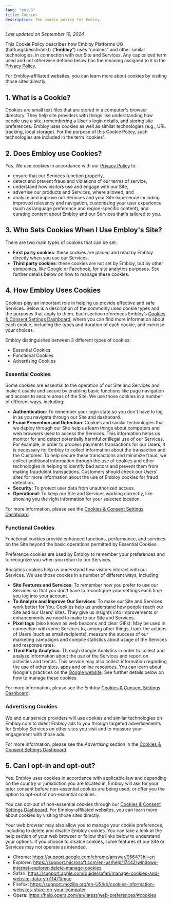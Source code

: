 ```yaml
---
lang: "en-US"
title: Cookies
description: The cookie policy for Embloy.
---
```


_Last updated on September 19, 2024_

This Cookie Policy describes how Embloy Platforms UG (haftungsbeschränkt) (“**Embloy**”) uses “cookies” and other similar technologies, in connection with our Site and Services. Any capitalized term used and not otherwise defined below has the meaning assigned to it in the [Privacy Policy](https://embloy.com/resources/privacy).

For Embloy-affiliated websites, you can learn more about cookies by visiting those sites directly.

## 1. What is a Cookie?

Cookies are small text files that are stored in a computer's browser directory. They help site providers with things like understanding how people use a site, remembering a User's login details, and storing site preferences. Embloy uses cookies as well as similar technologies (e.g., URL tracking, local storage). For the purpose of this Cookie Policy, such technologies are included in the term ‘cookies’.

## 2. Does Embloy use Cookies?

Yes. We use cookies in accordance with our [Privacy Policy](https://embloy.com/resources/privacy) to:

- ensure that our Services function properly,
- detect and prevent fraud and violations of our terms of service,
- understand how visitors use and engage with our Site,
- advertise our products and Services, where allowed, and
- analyze and improve our Services and your Site experience including improved relevancy and navigation, customizing your user experience (such as language preference and region-specific content), and curating content about Embloy and our Services that's tailored to you.

## 3. Who Sets Cookies When I Use Embloy's Site?

There are two main types of cookies that can be set:

- **First party cookies**: these cookies are placed and read by Embloy directly when you use our Services.
- **Third party cookies**: these cookies are not set by Embloy, but by other companies, like Google or Facebook, for site analytics purposes. See further details below on how to manage these cookies.

## 4. How Embloy Uses Cookies

Cookies play an important role in helping us provide effective and safe Services. Below is a description of the commonly used cookie types and the purposes that apply to them. Each section references Embloy’s [Cookies & Consent Settings Dashboard](https://embloy.com/cookie-settings), where you can find more information about each cookie, including the types and duration of each cookie, and exercise your choices.

Embloy distinguishes between 3 different types of cookies:

- Essential Cookies
- Functional Cookies
- Advertising Cookies

### Essential Cookies

Some cookies are essential to the operation of our Site and Services and make it usable and secure by enabling basic functions like page navigation and access to secure areas of the Site. We use those cookies in a number of different ways, including:

- **Authentication**: To remember your login state so you don't have to log in as you navigate through our Site and dashboard.
- **Fraud Prevention and Detection**: Cookies and similar technologies that we deploy through our Site help us learn things about computers and web browsers used to access the Services. This information helps us monitor for and detect potentially harmful or illegal use of our Services. For example, in order to process payments transactions for our Users, it is necessary for Embloy to collect information about the transaction and the Customer. To help secure these transactions and minimize fraud, we collect additional information through the use of cookies and other technologies in helping to identify bad actors and prevent them from making fraudulent transactions. Customers should check our Users' sites for more information about the use of Embloy cookies for fraud detection.
- **Security**: To protect user data from unauthorized access.
- **Operational**: To keep our Site and Services working correctly, like showing you the right information for your selected location.

For more information, please see the [Cookies & Consent Settings Dashboard](https://embloy.com/cookie-settings).

### Functional Cookies

Functional cookies provide enhanced functions, performance, and services on the Site beyond the basic operations permitted by Essential Cookies.

Preference cookies are used by Embloy to remember your preferences and to recognize you when you return to our Services.

Analytics cookies help us understand how visitors interact with our Services. We use those cookies in a number of different ways, including:

- **Site Features and Services**: To remember how you prefer to use our Services so that you don't have to reconfigure your settings each time you log into your account.
- **To Analyze and Improve Our Services**: To make our Site and Services work better for You. Cookies help us understand how people reach our Site and our Users' sites. They give us insights into improvements or enhancements we need to make to our Site and Services.
- **Pixel tags** (also known as web beacons and clear GIFs): May be used in connection with some Services to, among other things, track the actions of Users (such as email recipients), measure the success of our marketing campaigns and compile statistics about usage of the Services and response rates.
- **Third Party Analytics**: Through Google Analytics in order to collect and analyze information about the use of the Services and report on activities and trends. This service may also collect information regarding the use of other sites, apps and online resources. You can learn about Google's practices on the [Google website](https://policies.google.com/technologies/partner-sites). See further details below on how to manage these cookies.

For more information, please see the Embloy [Cookies & Consent Settings Dashboard](https://embloy.com/cookie-settings).

### Advertising Cookies

We and our service providers will use cookies and similar technologies on Embloy.com to direct Embloy ads to you through targeted advertisements for Embloy Services on other sites you visit and to measure your engagement with those ads.

For more information, please see the _Advertising_ section in the [Cookies & Consent Settings Dashboard](https://embloy.com/cookie-settings).

## 5. Can I opt-in and opt-out?

Yes. Embloy uses cookies in accordance with applicable law and depending on the country or jurisdiction you are located in, Embloy will ask for your prior consent before non-essential cookies are being used, or offer you the option to opt-out of non-essential cookies.

You can opt-out of non-essential cookies through our [Cookies & Consent Settings Dashboard](https://embloy.com/cookie-settings). For Embloy-affiliated websites, you can learn more about cookies by visiting those sites directly.

Your web browser may also allow you to manage your cookie preferences, including to delete and disable Embloy cookies. You can take a look at the help section of your web browser or follow the links below to understand your options. If you choose to disable cookies, some features of our Site or Services may not operate as intended.

- Chrome: https://support.google.com/chrome/answer/95647?hl=en
- Explorer: https://support.microsoft.com/en-us/help/17442/windows-internet-explorer-delete-manage-cookies
- Safari: https://support.apple.com/guide/safari/manage-cookies-and-website-data-sfri11471/mac
- Firefox: https://support.mozilla.org/en-US/kb/cookies-information-websites-store-on-your-computer
- Opera: https://help.opera.com/en/latest/web-preferences/#cookies
